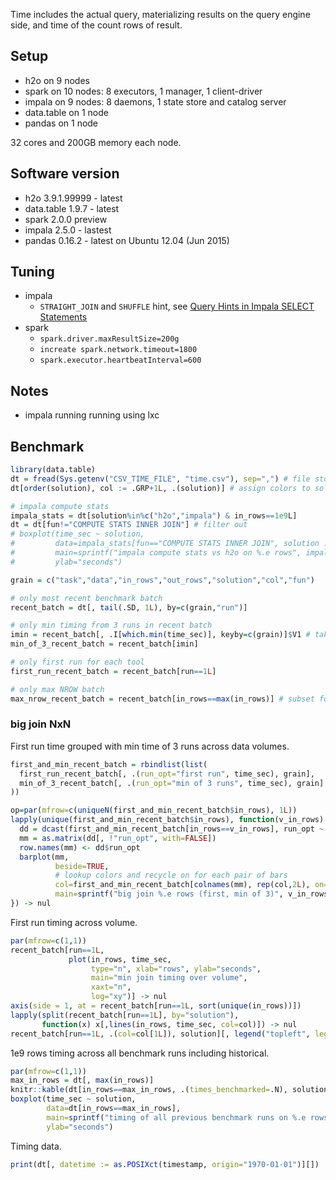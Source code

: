 
Time includes the actual query, materializing results on the query engine side, and time of the count rows of result.

## Setup

- h2o on 9 nodes
- spark on 10 nodes: 8 executors, 1 manager, 1 client-driver
- impala on 9 nodes: 8 daemons, 1 state store and catalog server
- data.table on 1 node
- pandas on 1 node

32 cores and 200GB memory each node.

## Software version

- h2o 3.9.1.99999 - latest
- data.table 1.9.7 - latest
- spark 2.0.0 preview
- impala 2.5.0 - lastest
- pandas 0.16.2 - latest on Ubuntu 12.04 (Jun 2015)

## Tuning

- impala
  - `STRAIGHT_JOIN` and `SHUFFLE` hint, see [Query Hints in Impala SELECT Statements](http://www.cloudera.com/documentation/enterprise/latest/topics/impala_hints.html)
  
- spark
  - `spark.driver.maxResultSize=200g`
  - `increate spark.network.timeout=1800`
  - `spark.executor.heartbeatInterval=600`

## Notes

- impala running running using lxc

## Benchmark

```r
library(data.table)
dt = fread(Sys.getenv("CSV_TIME_FILE", "time.csv"), sep=",") # file stores multiple batches of benchmark run, so the filtering below
dt[order(solution), col := .GRP+1L, .(solution)] # assign colors to solutions

# impala compute stats
impala_stats = dt[solution%in%c("h2o","impala") & in_rows==1e9L]
dt = dt[fun!="COMPUTE STATS INNER JOIN"] # filter out
# boxplot(time_sec ~ solution,
#         data=impala_stats[fun=="COMPUTE STATS INNER JOIN", solution := "impala stats"],
#         main=sprintf("impala compute stats vs h2o on %.e rows", impala_stats$in_rows[1L]),
#         ylab="seconds")

grain = c("task","data","in_rows","out_rows","solution","col","fun")

# only most recent benchmark batch
recent_batch = dt[, tail(.SD, 1L), by=c(grain,"run")]

# only min timing from 3 runs in recent batch
imin = recent_batch[, .I[which.min(time_sec)], keyby=c(grain)]$V1 # take which.min
min_of_3_recent_batch = recent_batch[imin]

# only first run for each tool
first_run_recent_batch = recent_batch[run==1L]

# only max NROW batch
max_nrow_recent_batch = recent_batch[in_rows==max(in_rows)] # subset for only bigger NROW
```

### big join NxN

First run time grouped with min time of 3 runs across data volumes.

```r
first_and_min_recent_batch = rbindlist(list(
  first_run_recent_batch[, .(run_opt="first run", time_sec), grain],
  min_of_3_recent_batch[, .(run_opt="min of 3 runs", time_sec), grain]
))

op=par(mfrow=c(uniqueN(first_and_min_recent_batch$in_rows), 1L))
lapply(unique(first_and_min_recent_batch$in_rows), function(v_in_rows) {
  dd = dcast(first_and_min_recent_batch[in_rows==v_in_rows], run_opt ~ solution, value.var="time_sec")
  mm = as.matrix(dd[, !"run_opt", with=FALSE])
  row.names(mm) <- dd$run_opt
  barplot(mm,
          beside=TRUE,
          # lookup colors and recycle on for each pair of bars
          col=first_and_min_recent_batch[colnames(mm), rep(col,2L), on="solution", by=.EACHI, mult="first"]$V1,
          main=sprintf("big join %.e rows (first, min of 3)", v_in_rows))
}) -> nul
```

First run timing across volume.

```r
par(mfrow=c(1,1))
recent_batch[run==1L,
             plot(in_rows, time_sec, 
                  type="n", xlab="rows", ylab="seconds",
                  main="min join timing over volume",
                  xaxt="n",
                  log="xy")] -> nul
axis(side = 1, at = recent_batch[run==1L, sort(unique(in_rows))])
lapply(split(recent_batch[run==1L], by="solution"),
       function(x) x[,lines(in_rows, time_sec, col=col)]) -> nul
recent_batch[run==1L, .(col=col[1L]), solution][, legend("topleft", legend=solution, col=col, lty=1)] -> nul
```

1e9 rows timing across all benchmark runs including historical.

```r
par(mfrow=c(1,1))
max_in_rows = dt[, max(in_rows)]
knitr::kable(dt[in_rows==max_in_rows, .(times_benchmarked=.N), solution], row.names=FALSE, caption="benchmark timing entries")
boxplot(time_sec ~ solution,
        data=dt[in_rows==max_in_rows],
        main=sprintf("timing of all previous benchmark runs on %.e rows", max_in_rows),
        ylab="seconds")
```

Timing data.

```r
print(dt[, datetime := as.POSIXct(timestamp, origin="1970-01-01")][])
```
